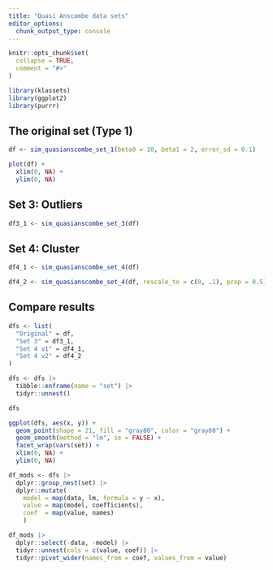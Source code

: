```yaml
---
title: "Quasi Anscombe data sets"
editor_options: 
  chunk_output_type: console
---
```


```r
knitr::opts_chunk$set(
  collapse = TRUE,
  comment = "#>"
)
```

```r
library(klassets)
library(ggplot2)
library(purrr)
```

## The original set (Type 1)

```r
df <- sim_quasianscombe_set_1(beta0 = 10, beta1 = 2, error_sd = 0.1)

plot(df) +
  xlim(0, NA) +
  ylim(0, NA) 
```

## Set 3: Outliers

```r
df3_1 <- sim_quasianscombe_set_3(df)
```


## Set 4: Cluster

```r
df4_1 <- sim_quasianscombe_set_4(df)

df4_2 <- sim_quasianscombe_set_4(df, rescale_to = c(0, .1), prop = 0.5)
```


## Compare results


```r
dfs <- list(
  "Original" = df,
  "Set 3" = df3_1,
  "Set 4 v1" = df4_1,
  "Set 4 v2" = df4_2
)

dfs <- dfs |> 
  tibble::enframe(name = "set") |> 
  tidyr::unnest()

dfs

ggplot(dfs, aes(x, y)) +
  geom_point(shape = 21, fill = "gray80", color = "gray60") +
  geom_smooth(method = "lm", se = FALSE) +
  facet_wrap(vars(set)) + 
  xlim(0, NA) +
  ylim(0, NA) 

df_mods <- dfs |> 
  dplyr::group_nest(set) |> 
  dplyr::mutate(
    model = map(data, lm, formula = y ~ x),
    value = map(model, coefficients),
    coef  = map(value, names)
    ) 

df_mods |> 
  dplyr::select(-data, -model) |> 
  tidyr::unnest(cols = c(value, coef)) |> 
  tidyr::pivot_wider(names_from = coef, values_from = value)
```
